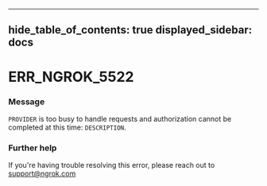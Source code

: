 

---
hide_table_of_contents: true
displayed_sidebar: docs
---


# ERR_NGROK_5522

### Message
`PROVIDER` is too busy to handle requests and authorization cannot be completed at this time: `DESCRIPTION`.

<ErrorDetails />



### Further help
If you're having trouble resolving this error, please reach out to [support@ngrok.com](mailto:support@ngrok.com?subject=Help%20with%20ERR_NGROK_5522)

